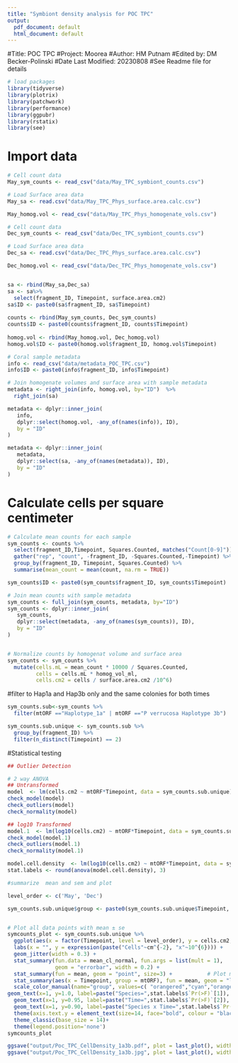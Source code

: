 ```yaml
---
title: "Symbiont density analysis for POC TPC"
output:
  pdf_document: default
  html_document: default
---
```


#Title: POC TPC
#Project: Moorea
#Author: HM Putnam 
#Edited by: DM Becker-Polinski
#Date Last Modified: 20230808
#See Readme file for details

```r

# load packages
library(tidyverse)
library(plotrix)
library(patchwork)
library(performance)
library(ggpubr)
library(rstatix)
library(see)
```

# Import data
```r
# Cell count data
May_sym_counts <- read_csv("data/May_TPC_symbiont_counts.csv")

# Load Surface area data
May_sa <- read.csv("data/May_TPC_Phys_surface.area.calc.csv")

May_homog.vol <- read_csv("data/May_TPC_Phys_homogenate_vols.csv") 

# Cell count data
Dec_sym_counts <- read_csv("data/Dec_TPC_symbiont_counts.csv")

# Load Surface area data
Dec_sa <- read.csv("data/Dec_TPC_Phys_surface.area.calc.csv")

Dec_homog.vol <- read_csv("data/Dec_TPC_Phys_homogenate_vols.csv")


sa <- rbind(May_sa,Dec_sa)
sa <- sa%>%
  select(fragment_ID, Timepoint, surface.area.cm2) 
sa$ID <- paste0(sa$fragment_ID, sa$Timepoint)
  
counts <- rbind(May_sym_counts, Dec_sym_counts)
counts$ID <- paste0(counts$fragment_ID, counts$Timepoint)
  
homog.vol <- rbind(May_homog.vol, Dec_homog.vol)
homog.vol$ID <- paste0(homog.vol$fragment_ID, homog.vol$Timepoint)

# Coral sample metadata
info <- read_csv("data/metadata_POC_TPC.csv")
info$ID <- paste0(info$fragment_ID, info$Timepoint)

# Join homogenate volumes and surface area with sample metadata
metadata <- right_join(info, homog.vol, by="ID")  %>%
  right_join(sa)

metadata <- dplyr::inner_join(
   info,
   dplyr::select(homog.vol, -any_of(names(info)), ID),
   by = "ID"
)

metadata <- dplyr::inner_join(
   metadata,
   dplyr::select(sa, -any_of(names(metadata)), ID),
   by = "ID"
)


```

# Calculate cells per square centimeter
```r
# Calculate mean counts for each sample
sym_counts <- counts %>%
  select(fragment_ID,Timepoint, Squares.Counted, matches("Count[0-9]")) %>%
  gather("rep", "count", -fragment_ID, -Squares.Counted,-Timepoint) %>%
  group_by(fragment_ID, Timepoint, Squares.Counted) %>%
  summarise(mean_count = mean(count, na.rm = TRUE))

sym_counts$ID <- paste0(sym_counts$fragment_ID, sym_counts$Timepoint)

# Join mean counts with sample metadata
sym_counts <- full_join(sym_counts, metadata, by="ID")
sym_counts <- dplyr::inner_join(
   sym_counts,
   dplyr::select(metadata, -any_of(names(sym_counts)), ID),
   by = "ID"
)


# Normalize counts by homogenat volume and surface area
sym_counts <- sym_counts %>%
  mutate(cells.mL = mean_count * 10000 / Squares.Counted,
         cells = cells.mL * homog_vol_ml,
         cells.cm2 = cells / surface.area.cm2 /10^6)
```

#filter to Hap1a and Hap3b only and the same colonies for both times
```r
sym_counts.sub<-sym_counts %>% 
  filter(mtORF =="Haplotype_1a" | mtORF =="P verrucosa Haplotype 3b")

sym_counts.sub.unique <- sym_counts.sub %>% 
  group_by(fragment_ID) %>% 
  filter(n_distinct(Timepoint) == 2)

```

#Statistical testing 
```r

## Outlier Detection

# 2 way ANOVA
## Untransformed
model  <- lm(cells.cm2 ~ mtORF*Timepoint, data = sym_counts.sub.unique)
check_model(model)
check_outliers(model)
check_normality(model)

## log10 Transformed
model.1  <- lm(log10(cells.cm2) ~ mtORF*Timepoint, data = sym_counts.sub.unique)
check_model(model.1)
check_outliers(model.1)
check_normality(model.1)

model.cell.density  <- lm(log10(cells.cm2) ~ mtORF*Timepoint, data = sym_counts.sub.unique)
stat.labels <- round(anova(model.cell.density), 3)


```

```r
#summarize  mean and sem and plot

level_order <- c('May', 'Dec')

sym_counts.sub.unique$group <- paste0(sym_counts.sub.unique$Timepoint, " ", sym_counts.sub.unique$mtORF)


# Plot all data points with mean ± se
symcounts_plot <- sym_counts.sub.unique %>%
  ggplot(aes(x = factor(Timepoint, level = level_order), y = cells.cm2, color = group, shape=mtORF, group = mtORF)) +
  labs(x = "", y = expression(paste("Cells"~cm^{-2}, "x"~10^{6}))) +
  geom_jitter(width = 0.3) +                                            # Plot all points
  stat_summary(fun.data = mean_cl_normal, fun.args = list(mult = 1),    # Plot standard error
               geom = "errorbar", width = 0.2) +
  stat_summary(fun = mean, geom = "point", size=3) +           # Plot mean
  stat_summary(aes(x = Timepoint, group = mtORF), fun = mean, geom = "line", alpha=0.2) +
  scale_color_manual(name="group", values=c( "orangered","cyan","orange", "aquamarine"))+
geom_text(x=1, y=1.0, label=paste("Species=",stat.labels$`Pr(>F)`[1]), size=3, color=ifelse(stat.labels$`Pr(>F)`[1] < 0.05, "black", "darkgray")) + 
  geom_text(x=1, y=0.95, label=paste("Time=",stat.labels$`Pr(>F)`[2]), size=3, color=ifelse(stat.labels$`Pr(>F)`[2] < 0.05, "black", "darkgray")) + 
  geom_text(x=1, y=0.90, label=paste("Species x Time=",stat.labels$`Pr(>F)`[3]), size=3, color=ifelse(stat.labels$`Pr(>F)`[3] < 0.05, "black", "darkgray")) +
  theme(axis.text.y = element_text(size=14, face="bold", colour = "black"),axis.text.x = element_text(size=14, face="bold", colour = "black")) +
  theme_classic(base_size = 14)+
  theme(legend.position='none')
symcounts_plot

ggsave("output/Poc_TPC_CellDensity_1a3b.pdf", plot = last_plot(), width = 6, height = 4)
ggsave("output/Poc_TPC_CellDensity_1a3b.jpg", plot = last_plot(), width = 6, height = 4)

```
